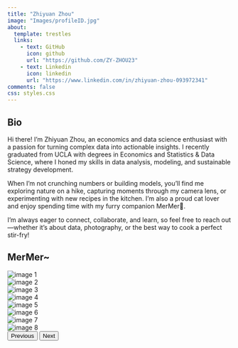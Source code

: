 ```yaml
---
title: "Zhiyuan Zhou"
image: "Images/profileID.jpg"
about:
  template: trestles
  links:
    - text: GitHub
      icon: github
      url: "https://github.com/ZY-ZHOU23"
    - text: Linkedin
      icon: linkedin
      url: "https://www.linkedin.com/in/zhiyuan-zhou-093972341"
comments: false
css: styles.css
---
```


::: {.column-page}

## Bio

Hi there! I’m Zhiyuan Zhou, an economics and data science enthusiast with a passion for turning complex data into actionable insights. I recently graduated from UCLA with degrees in Economics and Statistics & Data Science, where I honed my skills in data analysis, modeling, and sustainable strategy development.

When I’m not crunching numbers or building models, you’ll find me exploring nature on a hike, capturing moments through my camera lens, or experimenting with new recipes in the kitchen. I’m also a proud cat lover and enjoy spending time with my furry companion MerMer🐾.

I’m always eager to connect, collaborate, and learn, so feel free to reach out—whether it’s about data, photography, or the best way to cook a perfect stir-fry!

## MerMer~

```{=html}

<div class="carousel-container">
  <div id="mermerphoto" class="carousel slide" data-bs-ride="carousel">
  
    <!-- Carousel Items -->
    <div class="carousel-inner">
      <div class="carousel-item active">
        <img class="d-block w-100" src="Images/cat/window.jpg" alt="image 1">
      </div>
      <div class="carousel-item">
        <img class="d-block w-100" src="Images/cat/plate.jpg" alt="image 2">
      </div>
      <div class="carousel-item">
        <img class="d-block w-100" src="Images/cat/head.jpg" alt="image 3">
      </div>
      <div class="carousel-item">
        <img class="d-block w-100" src="Images/cat/jump.jpg" alt="image 4">
      </div>
      <div class="carousel-item">
        <img class="d-block w-100" src="Images/cat/catbox.jpg" alt="image 5">
      </div>
      <div class="carousel-item">
        <img class="d-block w-100" src="Images/cat/inbag.jpg" alt="image 6">
      </div>
      <div class="carousel-item">
        <img class="d-block w-100" src="Images/cat/loaf.jpg" alt="image 7">
      </div>
      <div class="carousel-item">
        <img class="d-block w-100" src="Images/cat/car.jpg" alt="image 8">
      </div>
    </div>
    
    <!-- Navigation Controls -->
    <button class="carousel-control-prev" type="button" data-bs-target="#mermerphoto" data-bs-slide="prev">
      <span class="carousel-control-prev-icon" aria-hidden="true"></span>
      <span class="visually-hidden">Previous</span>
    </button>
    <button class="carousel-control-next" type="button" data-bs-target="#mermerphoto" data-bs-slide="next">
      <span class="carousel-control-next-icon" aria-hidden="true"></span>
      <span class="visually-hidden">Next</span>
    </button>
  </div>
</div>


```


:::
